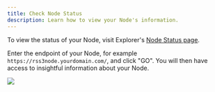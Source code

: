 ```yaml
---
title: Check Node Status
description: Learn how to view your Node's information.
---
```


To view the status of your Node, visit Explorer's [Node Status page](https://explorer.rss3.io/nodes/info).

Enter the endpoint of your Node, for example `https://rss3node.yourdomain.com/`, and click "GO". You will then have access to insightful information about your Node.

![](./assets/view-info.png)
